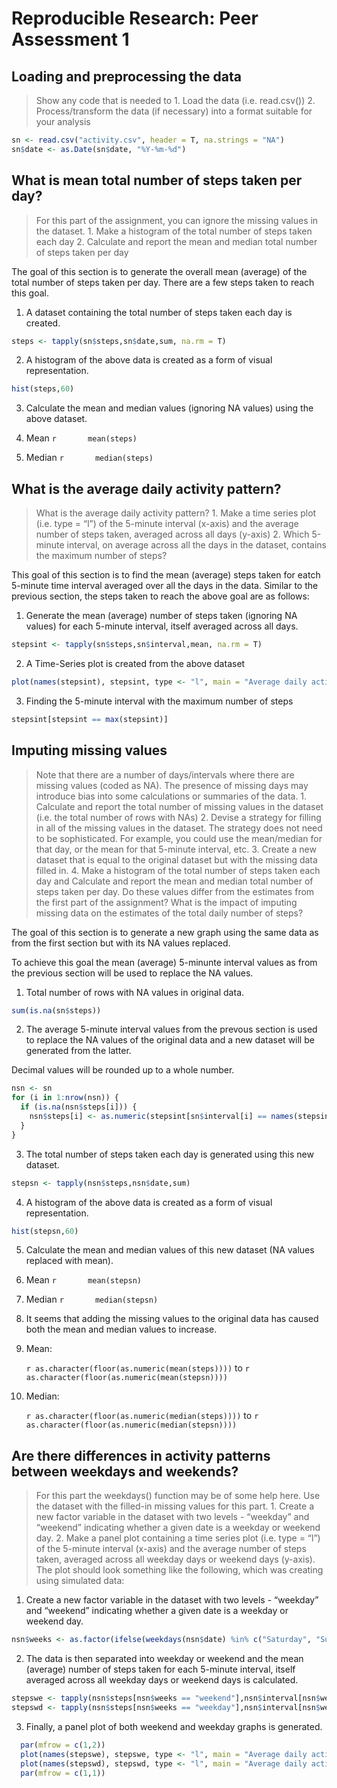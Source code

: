 # Reproducible Research: Peer Assessment 1


## Loading and preprocessing the data
>Show any code that is needed to
 1. Load the data (i.e. read.csv())
 2. Process/transform the data (if necessary) into a format suitable for your analysis

```r
sn <- read.csv("activity.csv", header = T, na.strings = "NA")
sn$date <- as.Date(sn$date, "%Y-%m-%d")
```

## What is mean total number of steps taken per day?
>For this part of the assignment, you can ignore the missing values in the dataset.
 1. Make a histogram of the total number of steps taken each day
 2. Calculate and report the mean and median total number of steps taken per day

The goal of this section is to generate the overall mean (average) of the total number of steps taken per day.
There are a few steps taken to reach this goal.

1. A dataset containing the total number of steps taken each day is created.

  ```r
  steps <- tapply(sn$steps,sn$date,sum, na.rm = T)
  ```

2. A histogram of the above data is created as a form of visual representation.

  ```r
  hist(steps,60) 
  ```

3. Calculate the mean and median values (ignoring NA values) using the above dataset.

  1. Mean
      ```r
      mean(steps)
      ```
  2. Median
      ```r
      median(steps)
      ```

## What is the average daily activity pattern?
>What is the average daily activity pattern?
 1. Make a time series plot (i.e. type = "l") of the 5-minute interval (x-axis) and the average number of steps taken, averaged across all days (y-axis)
 2. Which 5-minute interval, on average across all the days in the dataset, contains the maximum number of steps?

This goal of this section is to find the mean (average) steps taken for eatch 5-minute time interval averaged over all the days in the data.
Similar to the previous section, the steps taken to reach the above goal are as follows:

1. Generate the mean (average) number of steps taken (ignoring NA values) for each 5-minute interval, itself averaged across all days.
  
  ```r
  stepsint <- tapply(sn$steps,sn$interval,mean, na.rm = T)
  ```
  
2. A Time-Series plot is created from the above dataset

  ```r
  plot(names(stepsint), stepsint, type <- "l", main = "Average daily activity")
  ```
  
3. Finding the 5-minute interval with the maximum number of steps

  ```r
  stepsint[stepsint == max(stepsint)]
  ```

## Imputing missing values
>Note that there are a number of days/intervals where there are missing values (coded as NA). The presence of missing days may introduce bias into some calculations or summaries of the data.
 1. Calculate and report the total number of missing values in the dataset (i.e. the total number of rows with NAs)
 2. Devise a strategy for filling in all of the missing values in the dataset. The strategy does not need to be sophisticated. For example, you could use the mean/median for that day, or the mean for that 5-minute interval, etc.
 3. Create a new dataset that is equal to the original dataset but with the missing data filled in.
 4. Make a histogram of the total number of steps taken each day and Calculate and report the mean and median total number of steps taken per day. Do these values differ from the estimates from the first part of the assignment? What is the impact of imputing missing data on the estimates of the total daily number of steps?

The goal of this section is to generate a new graph using the same data as from the first section but with its NA values replaced.

To achieve this goal the mean (average) 5-minunte interval values as from the previous section will be used to replace the NA values.

1. Total number of rows with NA values in original data.

  ```r
  sum(is.na(sn$steps))
  ```

2. The average 5-minute interval values from the prevous section is used to replace the NA values of the original data and a new dataset will be generated from the latter.

 Decimal values will be rounded up to a whole number.
 
  ```r
  nsn <- sn 
  for (i in 1:nrow(nsn)) {
    if (is.na(nsn$steps[i])) {
      nsn$steps[i] <- as.numeric(stepsint[sn$interval[i] == names(stepsint)])
    }
  }
  ```

3. The total number of steps taken each day is generated using this new dataset.

  ```r
  stepsn <- tapply(nsn$steps,nsn$date,sum)
  ```

4. A histogram of the above data is created as a form of visual representation.

  ```r
  hist(stepsn,60)
  ```

5. Calculate the mean and median values of this new dataset (NA values replaced with mean).

  1. Mean
      ```r
      mean(stepsn)
      ```
  2. Median
      ```r
      median(stepsn)
      ```
      
6. It seems that adding the missing values to the original data has caused both the mean and median values to increase.

  1. Mean:
  
      `r as.character(floor(as.numeric(mean(steps))))` to `r as.character(floor(as.numeric(mean(stepsn))))`
  2. Median:
  
      `r as.character(floor(as.numeric(median(steps))))` to `r as.character(floor(as.numeric(median(stepsn))))`


## Are there differences in activity patterns between weekdays and weekends?
>For this part the weekdays() function may be of some help here. Use the dataset with the filled-in missing values for this part.
 1. Create a new factor variable in the dataset with two levels - "weekday" and "weekend" indicating whether a given date is a weekday or weekend day.
 2. Make a panel plot containing a time series plot (i.e. type = "l") of the 5-minute interval (x-axis) and the average number of steps taken, averaged across all weekday days or weekend days (y-axis). The plot should look something like the following, which was creating using simulated data:

1.  Create a new factor variable in the dataset with two levels - "weekday" and "weekend" indicating whether a given date is a weekday or weekend day.

  ```r
  nsn$weeks <- as.factor(ifelse(weekdays(nsn$date) %in% c("Saturday", "Sunday"), "weekday", "weekend"))
  ```
  
2. The data is then separated into weekday or weekend and the mean (average) number of steps taken for each 5-minute interval, itself averaged across all weekday days or weekend days is calculated.

  ```r
  stepswe <- tapply(nsn$steps[nsn$weeks == "weekend"],nsn$interval[nsn$weeks == "weekend"],mean)
  stepswd <- tapply(nsn$steps[nsn$weeks == "weekday"],nsn$interval[nsn$weeks == "weekday"],mean)
  ```

3. Finally, a panel plot of both weekend and weekday graphs is generated.

  ```r
    par(mfrow = c(1,2))
    plot(names(stepswe), stepswe, type <- "l", main = "Average daily activity in Weekends", ylab = "Number of steps"    ,xlab = "Interval", ylim = c(0,200))
    plot(names(stepswd), stepswd, type <- "l", main = "Average daily activity in Weekdays", ylab = "Number of steps",xlab = "Interval", ylim = c(0,200))
    par(mfrow = c(1,1))
  ```
